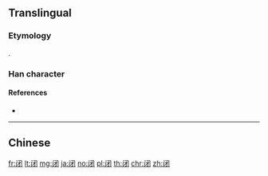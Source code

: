 {{character info/new}}
{{also|閉}}
==Translingual==

===Etymology===
{{Han simp|閉|f=門|t=门}}.

===Han character===
{{Han char|rn=169|rad=门|as=03|sn=6|four=|canj=LSDH|ids=⿵门才}}

====References====
* {{Han ref|kx=1343.121|hdz=74284.010|uh=95ED|ud=38381}}

----

==Chinese==
{{zh-see|閉}}

[[fr:闭]]
[[lt:闭]]
[[mg:闭]]
[[ja:闭]]
[[no:闭]]
[[pl:闭]]
[[th:闭]]
[[chr:闭]]
[[zh:闭]]